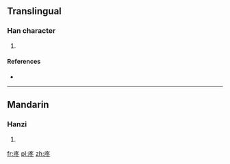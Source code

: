 ==Translingual==

===Han character===
{{Han char|rn=53|rad=广|as=05|sn=8|four=|canj=戈竹水卜 (IHEY)}}

# {{defn|Han|sort=广05}}

====References====
* {{Han ref|kx=0345.040|dkj=09285|dj=0654.160|hdz=20879.030|uh=5E9D|ud=24221}}

----

==Mandarin==

===Hanzi===
{{cmn-hanzi|pin=[[tóng]] ([[tong2]])|wg=t'ung<sup>2</sup>}}

# {{defn|lang=cmn|sort=广05}}

[[fr:庝]]
[[pl:庝]]
[[zh:庝]]